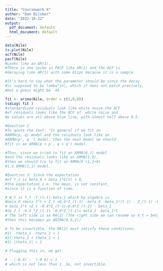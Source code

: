 ```yaml
---
title: "Coursework 4"
author: "Dan Bilsker"
date: "2022-10-22"
output:
  pdf_document: default
  html_document: default
---
```


```r
data(Nile)
ts.plot(Nile)
acf(Nile)
pacf(Nile)
#Looks like an AR(1). 
#There is one spike in PACF like AR(1) and the ACF is 
#decaying like AR(1) with some blips because it is a sample. 

#It's hard to say what the parameter should be since the decay 
#is supposed to be lamba^|h|, which it does not match precisely, 
#but a guess might be .45

```
``` r
fit <- arima(Nile, order = c(1,0,0))
tsdiag( fit )
#standardized residuals look like white noise.the ACF 
#of residuals looks like the ACF of  white noise and 
#p values are all above blue line, with almost half above 0.5.
```



``` r
#Question 2
#To quote the text: "In general if we fit an 
#ARMA(p, q) model and the residuals look like an 
#ARMA(p', q ') model, then the next model we should
#fit is an ARMA(p + p', q + q') model. 

#Thus, since we tried to fit an ARMA(0,1) model 
#and the residuals looks like an ARMA(1,0), 
#then we should try to fit an ARMA(0 +1,1+0)
#i.e ARMA(1,1) model.

#Question 3: Since the expectation 
#of Y_t is beta_0 + beta_1*E(t) + 0, 
#the expectation i.e. the mean, is not constant, 
#since it is a function of time.

# W_t is Y_t -Y_(t-1)-beta_1 which by algebra is 
#beta_0 +beta_1*t + Z_t +0.6*Z_(t-1) -beta_0 -beta_1*(t-1) - Z_(t-1) -0.6*Z_(t-2) -beta_1 which equals 
# beta_1*t +Z_t -0.4*Z_(t-1)-0.6*Z_(t-2) - beta_1
#So Z_t -0.4 *Z_(t-1) -0.6*Z_(t-2)= beta_1 -beta_1*t
# The left side is an MA(2) (The right side we can rename as X_t = beta_1 -beta_1 *t and 
#then this becomes an ARIMA(0,0,2))

# To be invertible, the MA(2) must satisfy these conditions:
#1) -theta_1 -theta_2 < 1
#2)-theta_2 + theta_1 < 1
#3) |theta_2| < 1

# Plugging this in, we get:

# - (-0.4) -  (-0.6) = 1
# which is not less than 1. So, not invertible. 
```

